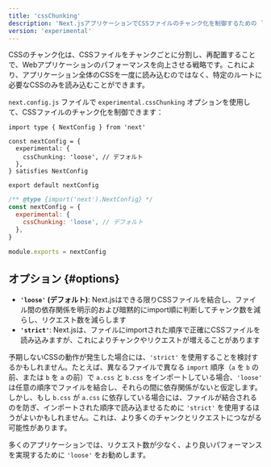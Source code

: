 ```yaml
---
title: 'cssChunking'
description: 'Next.jsアプリケーションでCSSファイルのチャンク化を制御するための `cssChunking` オプションを使用します。'
version: 'experimental'
---
```


CSSのチャンク化は、CSSファイルをチャンクごとに分割し、再配置することで、Webアプリケーションのパフォーマンスを向上させる戦略です。これにより、アプリケーション全体のCSSを一度に読み込むのではなく、特定のルートに必要なCSSのみを読み込むことができます。

`next.config.js` ファイルで `experimental.cssChunking` オプションを使用して、CSSファイルのチャンク化を制御できます：

<Tabs>
<TabItem value="tsx" label="TypeScript">

```tsx title="next.config.ts" switcher
import type { NextConfig } from 'next'

const nextConfig = {
  experimental: {
    cssChunking: 'loose', // デフォルト
  },
} satisfies NextConfig

export default nextConfig
```

</TabItem>
<TabItem value="js" label="JavaScript">

```js title="next.config.js" switcher
/** @type {import('next').NextConfig} */
const nextConfig = {
  experimental: {
    cssChunking: 'loose', // デフォルト
  },
}

module.exports = nextConfig
```

</TabItem>
</Tabs>

## オプション {#options}

- **`'loose'` (デフォルト)**: Next.jsはできる限りCSSファイルを結合し、ファイル間の依存関係を明示的および暗黙的にimport順に判断してチャンク数を減らし、リクエスト数を減らします
- **`'strict'`**: Next.jsは、ファイルにimportされた順序で正確にCSSファイルを読み込みますが、これによりチャンクやリクエストが増えることがあります

予期しないCSSの動作が発生した場合には、`'strict'` を使用することを検討するかもしれません。たとえば、異なるファイルで異なる `import` 順序（`a` を `b` の前、または `b` を `a` の前）で `a.css` と `b.css` をインポートしている場合、`'loose'` は任意の順序でファイルを結合し、それらの間に依存関係がないと仮定します。しかし、もし `b.css` が `a.css` に依存している場合には、ファイルが結合されるのを防ぎ、インポートされた順序で読み込ませるために `'strict'` を使用するほうがよいかもしれません。これは、より多くのチャンクとリクエストにつながる可能性があります。

多くのアプリケーションでは、リクエスト数が少なく、より良いパフォーマンスを実現するために `'loose'` をお勧めします。
